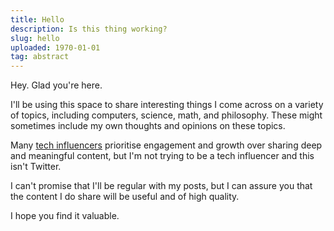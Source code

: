 ```yaml
---
title: Hello
description: Is this thing working?
slug: hello
uploaded: 1970-01-01
tag: abstract
---
```


Hey. Glad you're here.

I'll be using this space to share interesting things I come across on a variety of topics, including computers, science, math, and philosophy. These might sometimes include my own thoughts and opinions on these topics.

Many [tech influencers](https://twitter.com/trashh_dev/status/1604864610347229185) prioritise engagement and growth over sharing deep and meaningful content, but I'm not trying to be a tech influencer and this isn't Twitter.

I can't promise that I'll be regular with my posts, but I can assure you that the content I do share will be useful and of high quality.

I hope you find it valuable.
